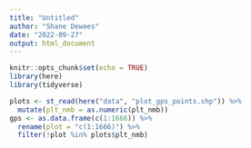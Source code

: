 ```yaml
---
title: "Untitled"
author: "Shane Dewees"
date: "2022-09-27"
output: html_document
---
```


```r
knitr::opts_chunk$set(echo = TRUE)
library(here)
library(tidyverse)
```

```r
plots <- st_read(here("data", "plot_gps_points.shp")) %>% 
  mutate(plt_nmb = as.numeric(plt_nmb))
gps <- as.data.frame(c(1:1666)) %>% 
  rename(plot = "c(1:1666)") %>% 
  filter(!plot %in% plots$plt_nmb)
```

